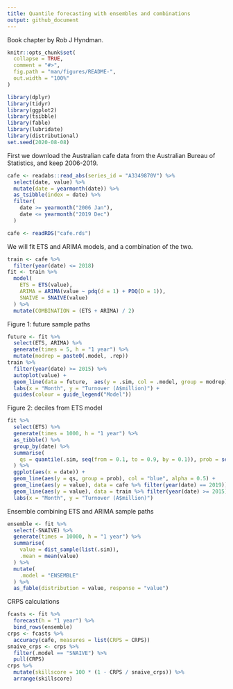 ```yaml
---
title: Quantile forecasting with ensembles and combinations
output: github_document
---
```


Book chapter by Rob J Hyndman.


```r
knitr::opts_chunk$set(
  collapse = TRUE,
  comment = "#>",
  fig.path = "man/figures/README-",
  out.width = "100%"
)
```

```r
library(dplyr)
library(tidyr)
library(ggplot2)
library(tsibble)
library(fable)
library(lubridate)
library(distributional)
set.seed(2020-08-08)
```

First we download the Australian cafe data from the Australian Bureau of Statistics, and keep 2006-2019.

```r
cafe <- readabs::read_abs(series_id = "A3349870V") %>%
  select(date, value) %>%
  mutate(date = yearmonth(date)) %>%
  as_tsibble(index = date) %>%
  filter(
    date >= yearmonth("2006 Jan"),
    date <= yearmonth("2019 Dec")
  )
```

```r
cafe <- readRDS("cafe.rds")
```

We will fit ETS and ARIMA models, and a combination of the two.

```r
train <- cafe %>%
  filter(year(date) <= 2018)
fit <- train %>%
  model(
    ETS = ETS(value),
    ARIMA = ARIMA(value ~ pdq(d = 1) + PDQ(D = 1)),
    SNAIVE = SNAIVE(value)
  ) %>%
  mutate(COMBINATION = (ETS + ARIMA) / 2)
```

Figure 1: future sample paths

```r
future <- fit %>%
  select(ETS, ARIMA) %>%
  generate(times = 5, h = "1 year") %>%
  mutate(modrep = paste0(.model, .rep))
train %>%
  filter(year(date) >= 2015) %>%
  autoplot(value) +
  geom_line(data = future,  aes(y = .sim, col = .model, group = modrep)) +
  labs(x = "Month", y = "Turnover (A$million)") +
  guides(colour = guide_legend("Model"))
```

Figure 2: deciles from ETS model

```r
fit %>%
  select(ETS) %>%
  generate(times = 1000, h = "1 year") %>%
  as_tibble() %>%
  group_by(date) %>%
  summarise(
    qs = quantile(.sim, seq(from = 0.1, to = 0.9, by = 0.1)), prob = seq(from = 0.1, to = 0.9, by = 0.1)
  ) %>%
  ggplot(aes(x = date)) +
  geom_line(aes(y = qs, group = prob), col = "blue", alpha = 0.5) +
  geom_line(aes(y = value), data = cafe %>% filter(year(date) == 2019)) +
  geom_line(aes(y = value), data = train %>% filter(year(date) >= 2015)) +
  labs(x = "Month", y = "Turnover (A$million)")
```

Ensemble combining ETS and ARIMA sample paths

```r
ensemble <- fit %>%
  select(-SNAIVE) %>%
  generate(times = 10000, h = "1 year") %>%
  summarise(
    value = dist_sample(list(.sim)),
    .mean = mean(value)
  ) %>%
  mutate(
    .model = "ENSEMBLE"
  ) %>% 
  as_fable(distribution = value, response = "value")
```

CRPS calculations

```r
fcasts <- fit %>%
  forecast(h = "1 year") %>%
  bind_rows(ensemble)
crps <- fcasts %>%
  accuracy(cafe, measures = list(CRPS = CRPS))
snaive_crps <- crps %>%
  filter(.model == "SNAIVE") %>%
  pull(CRPS)
crps %>%
  mutate(skillscore = 100 * (1 - CRPS / snaive_crps)) %>%
  arrange(skillscore)
```
